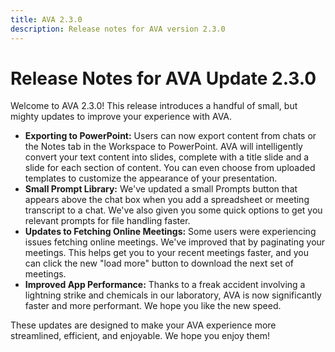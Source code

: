 ```yaml
---
title: AVA 2.3.0
description: Release notes for AVA version 2.3.0
---
```


# Release Notes for AVA Update 2.3.0

Welcome to AVA 2.3.0! This release introduces a handful of small, but mighty updates to improve your experience with AVA.

- **Exporting to PowerPoint:** Users can now export content from chats or the Notes tab in the Workspace to PowerPoint. AVA will intelligently convert your text content into slides, complete with a title slide and a slide for each section of content. You can even choose from uploaded templates to customize the appearance of your presentation.
- **Small Prompt Library:** We've updated a small Prompts button that appears above the chat box when you add a spreadsheet or meeting transcript to a chat. We've also given you some quick options to get you relevant prompts for file handling faster.
- **Updates to Fetching Online Meetings:** Some users were experiencing issues fetching online meetings. We've improved that by paginating your meetings. This helps get you to your recent meetings faster, and you can click the new "load more" button to download the next set of meetings.
- **Improved App Performance:** Thanks to a freak accident involving a lightning strike and chemicals in our laboratory, AVA is now significantly faster and more performant. We hope you like the new speed.

These updates are designed to make your AVA experience more streamlined, efficient, and enjoyable. We hope you enjoy them!
